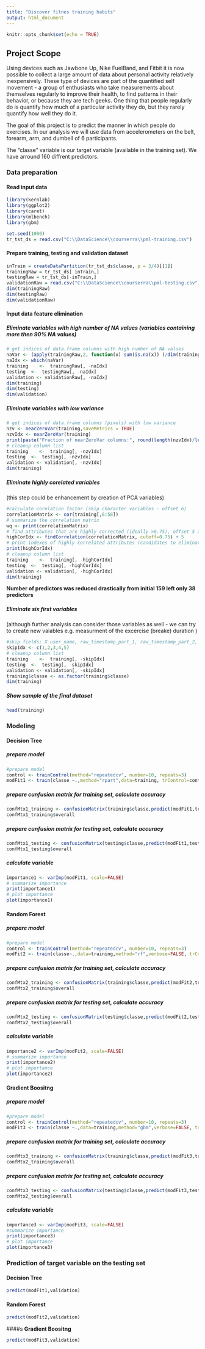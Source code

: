 ```yaml
---
title: "Discover fitnes training habits"
output: html_document
---
```


```r
knitr::opts_chunk$set(echo = TRUE)
```

## Project Scope

Using devices such as Jawbone Up, Nike FuelBand, and Fitbit it is now possible to collect a large amount of data about personal activity relatively inexpensively. These type of devices are part of the quantified self movement - a group of enthusiasts who take measurements about themselves regularly to improve their health, to find patterns in their behavior, or because they are tech geeks. One thing that people regularly do is quantify how much of a particular activity they do, but they rarely quantify how well they do it. 

The goal of this project is to predict the manner in which people do exercises. In our analysis we will use data from accelerometers on the belt, forearm, arm, and dumbell of 6 participants.

The "classe" variable is our target variable (available in the training set). We have arround 160 diffrent predictors.  


### **Data preparation** 

#### **Read input data** 

```r
library(kernlab)
library(ggplot2)
library(caret)
library(mlbench)
library(gbm)

set.seed(1000)
tr_tst_ds = read.csv("C:\\DataScience\\courserra\\pml-training.csv")

```

#### **Prepare training, testing and validation dataset**
```r
inTrain = createDataPartition(tr_tst_ds$classe, p = 3/4)[[1]]
trainingRaw = tr_tst_ds[ inTrain,]
testingRaw = tr_tst_ds[-inTrain,]
validationRaw = read.csv("C:\\DataScience\\courserra\\pml-testing.csv")
dim(trainingRaw)
dim(testingRaw)
dim(validationRaw)
```

#### **Input data feature elimination**

##### **Eliminate variables with high number of NA values (variables containing more then 90% NA values)**

```r
# get indices of data.frame columns with high number of NA values 
naVar <- (apply(trainingRaw,2, function(x) sum(is.na(x)) )/dim(trainingRaw)[1])*100 > 90
naIdx <- which(naVar)
training    <-  trainingRaw[, -naIdx]
testing  <-  testingRaw[, -naIdx]
validation <- validationRaw[, -naIdx]
dim(training)
dim(testing)
dim(validation)
```

##### **Eliminate variables with low variance**
```r
# get indices of data.frame columns (pixels) with low variance
nzv <- nearZeroVar(training,saveMetrics = TRUE)
nzvIdx <- nearZeroVar(training)
print(paste("Fraction of nearZeroVar columns:", round(length(nzvIdx)/length(training),4)))
# cleanup column list
training    <-  training[, -nzvIdx]
testing  <-  testing[, -nzvIdx]
validation <- validation[, -nzvIdx]
dim(training)
```

##### **Eliminate highly corelated variables**
(this step could be enhancement by creation of PCA variables)
```r
#calculate corelation factor (skip character variables - offset 6)
correlationMatrix <- cor(training[,6:58])
# summarize the correlation matrix
wq <- print(correlationMatrix)
# find attributes that are highly corrected (ideally >0.75), offset 5 added due to offest in the corelation matrix 
highCorIdx <- findCorrelation(correlationMatrix, cutoff=0.75) + 5
# print indexes of highly correlated attributes (candidates to eliminate)
print(highCorIdx)
# cleanup column list
training    <-  training[, -highCorIdx]
testing  <-  testing[, -highCorIdx]
validation <- validation[, -highCorIdx]
dim(training)
```

**Number of predictors was reduced drastically from initial 159 left only 38 predictors **

##### **Eliminate six first variables**
(although further analysis can consider those variables as well - we can try to create new vaiables e.g. measurment of the excercise (breake) duration )
```r
#skip fields; X user_name, raw_timestamp_part_1, raw_timestamp_part_2,   cvtd_timestamp
skipIdx <- c(1,2,3,4,5)
# cleanup column list
training    <-  training[, -skipIdx]
testing  <-  testing[, -skipIdx]
validation <- validation[, -skipIdx]
training$classe <- as.factor(training$classe)
dim(training)
```

##### **Show sample of the final dataset**
```r
head(training)
```


### **Modeling** 

#### **Decision Tree** 

##### **prepare model** 
```r
#prepare model
control <- trainControl(method="repeatedcv", number=10, repeats=3)
modFit1 <- train(classe ~.,method="rpart",data=training, trControl=control)
```

##### **prepare cunfusion matrix for training set, calculate accuracy** 
```r
confMtx1_training <- confusionMatrix(training$classe,predict(modFit1,training))
confMtx1_training$overall
```
##### **prepare cunfusion matrix for testing set, calculate accuracy** 
```r
confMtx1_testing <- confusionMatrix(testing$classe,predict(modFit1,testing))
confMtx1_testing$overall
```

##### **calculate variable ** 
```r
importance1 <- varImp(modFit1, scale=FALSE)
# summarize importance
print(importance1)
# plot importance
plot(importance1)
```


#### **Random Forest** 

##### **prepare model** 
```r
#prepare model
control <- trainControl(method="repeatedcv", number=10, repeats=3)
modFit2 <- train(classe~.,data=training,method="rf",verbose=FALSE, trControl=control)
```

##### **prepare cunfusion matrix for training set, calculate accuracy** 
```r
confMtx2_training <- confusionMatrix(training$classe,predict(modFit2,training))
confMtx2_training$overall
```
##### **prepare cunfusion matrix for testing set, calculate accuracy** 
```r
confMtx2_testing <- confusionMatrix(testing$classe,predict(modFit2,testing))
confMtx2_testing$overall
```

##### **calculate variable ** 
```r
importance2 <- varImp(modFit2, scale=FALSE)
# summarize importance
print(importance2)
# plot importance
plot(importance2)
```


#### **Gradient Boositng** 

##### **prepare model** 
```r
#prepare model
control <- trainControl(method="repeatedcv", number=10, repeats=3)
modFit3 <- train(classe ~.,data=training,method="gbm",verbose=FALSE, trControl=control)
```

##### **prepare cunfusion matrix for training set, calculate accuracy** 
```r
confMtx3_training <- confusionMatrix(training$classe,predict(modFit3,training))
confMtx2_training$overall
```
##### **prepare cunfusion matrix for testing set, calculate accuracy** 
```r
confMtx3_testing <- confusionMatrix(testing$classe,predict(modFit3,testing))
confMtx2_testing$overall
```

##### **calculate variable ** 
```r
importance3 <- varImp(modFit3, scale=FALSE)
#summarize importance
print(importance3)
# plot importance
plot(importance3)
```



### **Prediction of target variable on the testing set** 

#### **Decision Tree** 
```r
predict(modFit1,validation)
```

#### **Random Forest** 
```r
predict(modFit2,validation)
```

####s **Gradient Boositng** 
```r
predict(modFit3,validation)
```








